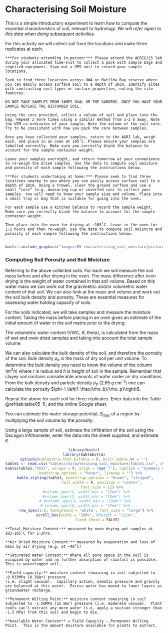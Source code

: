 # Characterising Soil Moisture {#E5_1 -}

This is a simple introductory experiment to learn how to compute the essential characteristics of soil, relevant to hydrology. *We will refer again to this data when doing subsequent activities*. 

For this activity we will collect soil from the locations and make three replicates at each.

```block2
***For students attending in-person:*** Please attend the AGRIG215 lab during your allocated time-slot to collect a pack with sample bags and required equipment. Sign-out a GPS unit to record your sample locations.

Seek to find three locations across UWA or Matilda Bay reserve where you can easily access surface soil to a depth of 10cm. Identify sites with contrasting soil types or surface properties, noting the site features.

DO NOT TAKE SAMPLES FROM JAMES OVAL OR THE GARDENS. ONCE YOU HAVE YOUR SAMPLE REPLACE THE DISTURBED SOIL.

Using the core provided, collect a volume of soil and place into the bag. Repeat 2 more times using a similar method from 1-2 m away. Note the UTM co-ordinates of your sample. Note the volume of the soil core. Try to be consistent with how you pack the core between samples.

Once you have collected your samples, return to the AGRI lab, weigh each, and place in an oven at 105˚C. Please ensure your samples are labelled correctly. Make sure you correctly blank the balance to account for the sample container weight.

Leave your samples overnight, and return tomorrow at your convenience to re-weigh the dried samples. Use the data to compute soil moisture and porosity of each sample following the instructions below. 

```

```block2

***For students undertaking at home:*** Please seek to find three locations nearby to you where you can easily access surface soil to a depth of 10cm. Using a trowel, clear the ground surface and use a small “core” (e.g. measuring cup or inverted can) to collect your samples. You will need to know your sample size and volume. Place into a small tray or bag that is suitable for going into the oven. 

For each sample use a kitchen balance to record the sample weight. Make sure you correctly blank the balance to account for the sample container weight. 

Then place into the oven for drying at ~105˚C. Leave in the oven for 1-2 hours and then re-weigh. Use the data to compute soil moisture and porosity of each sample following the instructions below.
 
```

<center>
```r
knitr::include_graphics("images/05-characterising_soil_moisture/picture1.jpg")
```
</center>

### Computing Soil Porosity and Soil Moisture {#E5_2 -}

Referring to the above collected soils. For each we will measure the soil mass before and after drying in the oven. The mass difference after oven drying is the weight of water contained in that soil volume. Based on this water mass we can work out the gravimetric and/or volumetric water content of that soil. We can also look at the mass and volume and work out the soil bulk density and porosity. These are essential measures for assessing water holding capacity of soils.

For the soils indicated, we will take samples and measure the moisture content. Taking the mass before placing in an oven gives an estimate of the initial amount of water in the soil matrix prior to the drying. 

The volumetric water content (VWC, $\theta$, theta), is calculated from the mass of wet and oven dried samples and taking into account the total sample volume:

<center>
\begin{equation}
\theta=\frac{V_w}{V_T}=\frac{\left(M_{\text{sample}}-M_{\text{dry}}\right)}{V_T\ \rho_w}
(\#eq:exercise5-1)
\end{equation}
</center>

We can also calculate the bulk density of the soil, and therefore the porosity of the soil. Bulk density $\rho_b$ is the mass of dry soil per unit volume. To determine the bulk density you need to know the volume of the column ($\pi r^2 h$) where $r$ is radius and $h$ is height of soil in the sample. Remember that clayey soil contains considerable amounts of water under air dry conditions. 
From the bulk density and particle density $\rho_p$ (2.65 g cm^-3^) one can calculate the porosity $\phi=\ \left(1-\frac{\rho_b}{\rho_p}\right)$.

Repeat the above for each soil for three replicates. Enter data into the Table \@ref(tab:table05-1), and the online Google sheet.

You can estimate the water storage potential, $S_{\text{max}}$ of a region by multiplying the soil volume by the porosity:	

<center>
\begin{equation}
S_{max}=\ \phi{\ V}_{soil}
(\#eq:exercise5-2)
\end{equation}
</center>

Using a large sample of soil, estimate the infiltration of the soil using the Decagon infiltrometer, enter the data into the sheet supplied, and estimate $K$.

<center>
```r
library(knitr)
library(kableExtra)
options(kableExtra.html.bsTable = F, knitr.kable.NA = '')
table1 <- read.csv("tables/characterising_soil_moisture/table1.csv", check.names=FALSE)
kable(table1,"html", escape = F, align = rep('l'), caption = "Summary of soil properties. Click [here](https://docs.google.com/spreadsheets/d/1GgQBiI7hPVGUm3E9uXW8aHima0BIPgoXSg63Havb60o/edit#gid=0) for the Google Sheets version.",
      bootstrap_options = "hover", linesep = "") %>%
  kable_styling(table1, bootstrap_options = "hover", "striped", 
                full_width = F, position = "center",
                font_size = 12) %>%
  #column_spec(1, width_min = "15em") %>%
  #column_spec(2, width_min = "15em") %>%
 # #column_spec(3, width_min = "15em") %>%
 # column_spec(4, width_min = "15em") %>%
  row_spec(1:6, background = 'white', font_size = "large") %>%
  scroll_box(width = "100%", #height = "515px",
             fixed_thead = FALSE) 
```
</center>

```block2
**Total Moisture Content:** measured by oven drying wet samples at 103-105˚C for 1-2hrs.

**Air Dried Moisture Content:** measured by evaporation and loss of mass by air drying (e.g. at ~40˚C)

**Saturated Water Content:** Where all pore space in the soil is occupied by water and no further absorption of rainfall is possible.  This is waterlogged soil.

**Field capacity:** moisture content remaining in soil subjected to -0.033MPa (0.3Bar) pressure 
(i.e. slight vacuum).  Capillary action, osmotic pressure and gravity are balanced at this point.  Excess water has moved to lower layers as groundwater recharge.

**Permanent Wilting Point:** moisture content remaining in soil subjected to -1.50MPa (15 Bar) pressure (i.e. moderate vacuum).  Plant roots can’t extract any more water (i.e. apply a suction stronger than -1.5 MPa) from this soil and begin to die. 

**Available Water Content** = Field Capacity – Permanent Wilting Point.  This is the amount moisture available for plants to extract.

```